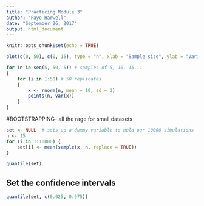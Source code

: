 ```yaml
---
title: "Practicing Module 3"
author: "Faye Harwell"
date: "September 26, 2017"
output: html_document
---
```


```r
knitr::opts_chunk$set(echo = TRUE)
```

```r
plot(c(0, 50), c(0, 15), type = "n", xlab = "Sample size", ylab = "Variance")
```

```r
for (n in seq(5, 50, 5)) # samples of 5, 10, 15...
{
    for (i in 1:50) # 50 replicates
    {
        x <- rnorm(n, mean = 10, sd = 2)
        points(n, var(x))
    }
}
```
#BOOTSTRAPPING- all the rage for small datasets

```r
set <- NULL  # sets up a dummy variable to hold our 10000 simulations
n <- 15
for (i in 1:10000) {
    set[i] <- mean(sample(x, n, replace = TRUE))
}
```

```r
quantile(set)
```

## Set the confidence intervals

```r
quantile(set, c(0.025, 0.975))
```
